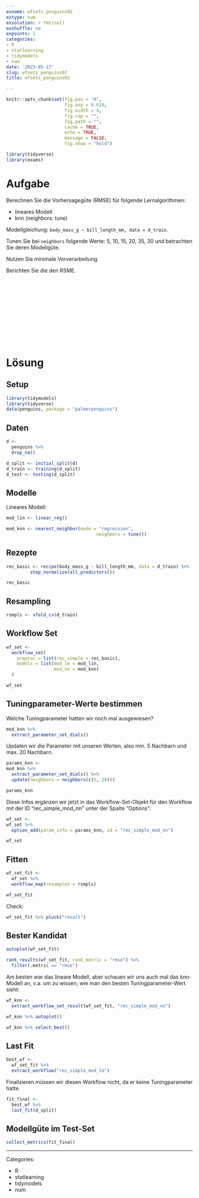 ```yaml
---
exname: wfsets_penguins02
extype: num
exsolution: r fmt(sol)
exshuffle: no
expoints: 1
categories:
- R
- statlearning
- tidymodels
- num
date: '2023-05-17'
slug: wfsets_penguins02
title: wfsets_penguins02

---
```







```r
knitr::opts_chunk$set(fig.pos = 'H',
                      fig.asp = 0.618,
                      fig.width = 4,
                      fig.cap = "", 
                      fig.path = "",
                      cache = TRUE,
                      echo = TRUE,
                      message = FALSE,
                      fig.show = "hold")

library(tidyverse)
library(exams)
```






# Aufgabe

Berechnen Sie die Vorhersagegüte (RMSE) für folgende Lernalgorithmen:

- lineares Modell
- knn (neighbors: tune)

Modellgleichung: `body_mass_g ~ bill_length_mm, data = d_train`.

Tunen Sie bei `neighbors` folgende Werte: 5, 10, 15, 20, 35, 30 und betrachten Sie deren Modellgüte.

Nutzen Sie minimale Vorverarbeitung.

Berichten Sie die den RSME.




</br>
</br>
</br>
</br>
</br>
</br>
</br>
</br>
</br>
</br>

# Lösung

## Setup

```r
library(tidymodels)
library(tidyverse)
data(penguins, package = "palmerpenguins")
```

## Daten


```r
d <-
  penguins %>% 
  drop_na()
```





```r
d_split <- initial_split(d)
d_train <- training(d_split)
d_test <- testing(d_split)
```


## Modelle


Lineares Modell:



```r
mod_lin <- linear_reg()

mod_knn <- nearest_neighbor(mode = "regression",
                                  neighbors = tune())
```


## Rezepte

```r
rec_basic <- recipe(body_mass_g ~ bill_length_mm, data = d_train) %>% 
         step_normalize(all_predictors())

rec_basic
```


## Resampling

```r
rsmpls <- vfold_cv(d_train)
```


## Workflow Set

```r
wf_set <-
  workflow_set(
    preproc = list(rec_simple = rec_basic),
    models = list(mod_lm = mod_lin,
                  mod_nn = mod_knn)
  )

wf_set
```

## Tuningparameter-Werte bestimmen

Welche Tuningparameter hatten wir noch mal ausgewiesen?

```r
mod_knn %>% 
  extract_parameter_set_dials()
```

Updaten wir die Parameter mit unseren Werten, also min. 5 Nachbarn und max. 20 Nachbarn.



```r
params_knn <- 
mod_knn %>% 
  extract_parameter_set_dials() %>% 
  update(neighbors = neighbors(c(5, 20)))

params_knn
```

Diese Infos ergänzen wir jetzt in das Workflow-Set-Objekt für den Workflow mit der ID "rec_simple_mod_nn" unter der Spalte "Options":



```r
wf_set <- 
wf_set %>% 
  option_add(param_info = params_knn, id = "rec_simple_mod_nn")  

wf_set
```



## Fitten


```r
wf_set_fit <-
  wf_set %>% 
  workflow_map(resamples = rsmpls)

wf_set_fit
```


Check:

```r
wf_set_fit %>% pluck("result")
```


## Bester Kandidat

```r
autoplot(wf_set_fit)
```




```r
rank_results(wf_set_fit, rank_metric = "rmse") %>% 
  filter(.metric == "rmse")
```


Am besten war das lineare Modell, aber schauen wir uns auch mal das knn-Modell an, v.a. um zu wissen, wie man den besten Tuningparameter-Wert sieht:

```r
wf_knn <- 
  extract_workflow_set_result(wf_set_fit, "rec_simple_mod_nn")
```


```r
wf_knn %>% autoplot()
```


```r
wf_knn %>% select_best()
```


## Last Fit

```r
best_wf <-
  wf_set_fit %>% 
  extract_workflow("rec_simple_mod_lm")
```


Finalisieren müssen wir diesen Workflow nicht, da er keine Tuningparameter hatte.

```r
fit_final <-
  best_wf %>% 
  last_fit(d_split)
```


## Modellgüte im Test-Set

```r
collect_metrics(fit_final)
```





---

Categories: 

- R
- statlearning
- tidymodels
- num

